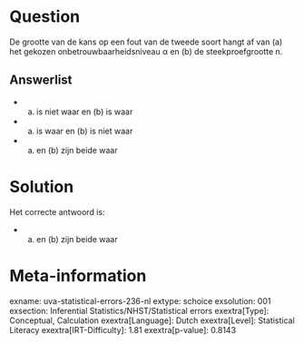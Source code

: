 Question
========

De grootte van de kans op een fout van de tweede soort hangt af van (a)
het gekozen onbetrouwbaarheidsniveau α en (b) de steekproefgrootte n.


Answerlist
----------

* (a) is niet waar en (b) is waar
* (a) is waar en (b) is niet waar
* (a) en (b) zijn beide waar

Solution
========

Het correcte antwoord is: 

* (a) en (b) zijn beide waar

Meta-information
================
exname: uva-statistical-errors-236-nl
extype: schoice
exsolution: 001
exsection: Inferential Statistics/NHST/Statistical errors
exextra[Type]: Conceptual, Calculation
exextra[Language]: Dutch
exextra[Level]: Statistical Literacy
exextra[IRT-Difficulty]: 1.81
exextra[p-value]: 0.8143
